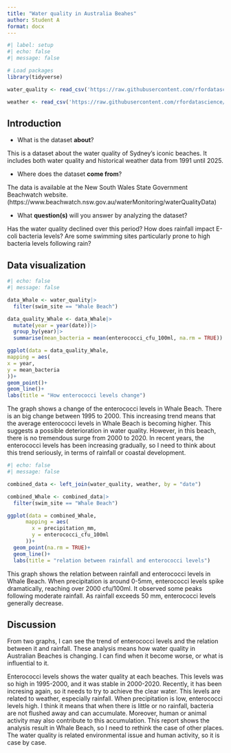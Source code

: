 ```yaml
---
title: "Water quality in Australia Beahes"
author: Student A
format: docx
---
```


```r
#| label: setup
#| echo: false
#| message: false

# Load packages
library(tidyverse)

water_quality <- read_csv('https://raw.githubusercontent.com/rfordatascience/tidytuesday/main/data/2025/2025-05-20/water_quality.csv')

weather <- read_csv('https://raw.githubusercontent.com/rfordatascience/tidytuesday/main/data/2025/2025-05-20/weather.csv')
```


## Introduction

-   What is the dataset **about**?

This is a dataset about the water quality of Sydney's iconic beaches. It includes both water quality and historical weather data from 1991 until 2025.

-   Where does the dataset **come from**?

The data is available at the New South Wales State Government Beachwatch website.(https://www.beachwatch.nsw.gov.au/waterMonitoring/waterQualityData)

-   What **question(s)** will you answer by analyzing the dataset?

Has the water quality declined over this period? How does rainfall impact E-coli bacteria levels? Are some swimming sites particularly prone to high bacteria levels following rain?

## Data visualization

```r
#| echo: false
#| message: false

data_Whale <- water_quality|>
  filter(swim_site == "Whale Beach")

data_quality_Whale <- data_Whale|>
  mutate(year = year(date))|>
  group_by(year)|>
  summarise(mean_bacteria = mean(enterococci_cfu_100ml, na.rm = TRUE))

ggplot(data = data_quality_Whale,
mapping = aes(
x = year,
y = mean_bacteria
))+
geom_point()+
geom_line()+
labs(title = "How enterococci levels change")

```

The graph shows a change of the enterococci levels in Whale Beach. There is an big change between 1995 to 2000. This increasing trend means that the average enterococci levels in Whale Beach is becoming higher. This suggests a possible deterioration in water quality. However, in this beach, there is no tremendous surge from 2000 to 2020. In recent years, the enterococci levels has been increasing gradually, so I need to think about this trend seriously, in terms of rainfall or coastal development.

```r
#| echo: false
#| message: false

combined_data <- left_join(water_quality, weather, by = "date")

combined_Whale <- combined_data|>
  filter(swim_site == "Whale Beach")

ggplot(data = combined_Whale,
      mapping = aes(
        x = precipitation_mm, 
        y = enterococci_cfu_100ml
      ))+
  geom_point(na.rm = TRUE)+
  geom_line()+
  labs(title = "relation between rainfall and enterococci levels")

```

This graph shows the relation between rainfall and enterococci levels in Whale Beach. When precipitation is around 0-5mm, enterococci levels spike dramatically, reaching over 2000 cfu/100ml. It observed some peaks following moderate rainfall. As rainfall exceeds 50 mm, enterococci levels generally decrease.

## Discussion

From two graphs, I can see the trend of enterococci levels and the relation between it and rainfall. These analysis means how water quality in Australian Beaches is changing. I can find when it become worse, or what is influential to it.

Enterococci levels shows the water quality at each beaches. This levels was so high in 1995-2000, and it was stable in 2000-2020. Recently, it has been incresing again, so it needs to try to achieve the clear water. This levels are related to weather, especially rainfall. When precipitation is low, enterococci levels high. I think it means that when there is little or no rainfall, bacteria are not flushed away and can accumulate. Moreover, human or animal activity may also contribute to this accumulation. This report shows the analysis result in Whale Beach, so I need to rethink the case of other places. The water quality is related environmental issue and human activity, so it is case by case.

